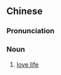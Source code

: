 {{also|爱情生活}}
==Chinese==
{{zh-forms|s=爱情生活|type=22}}

===Pronunciation===
{{zh-pron
|m=àiqíng shēnghuó
|c=oi3 cing4 sang1 wut6
|cat=n
}}

===Noun===
{{zh-noun}}

# [[love life]]